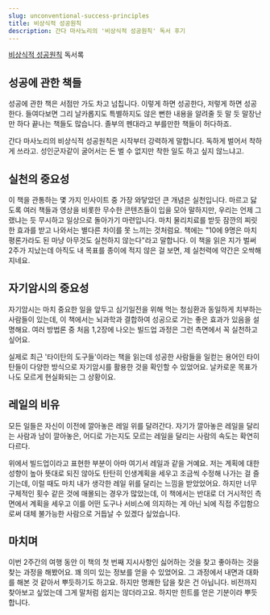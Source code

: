```yaml
---
slug: unconventional-success-principles
title: 비상식적 성공원칙
description: 간다 마사노리의 '비상식적 성공원칙' 독서 후기
---
```


[비상식적 성공원칙](https://search.shopping.naver.com/book/catalog/32934096623) 독서록

## 성공에 관한 책들

성공에 관한 책은 서점만 가도 차고 넘칩니다. 이렇게 하면 성공한다, 저렇게 하면 성공한다. 들여다보면 그리 날카롭지도 특별하지도 않은 뻔한 내용을 알려줄 듯 말 듯 말장난만 하다 끝나는 책들도 많습니다. 졸부의 펜대라고 부를만한 책들이 허다하죠.

간다 마사노리의 비상식적 성공원칙은 시작부터 강력하게 말합니다. 독하게 벌어서 착하게 쓰라고. 성인군자같이 굴어서는 돈 벌 수 없지만 착한 일도 하고 싶지 않느냐고.

## 실천의 중요성

이 책을 관통하는 몇 가지 인사이트 중 가장 와닿았던 큰 개념은 실천입니다. 마르고 닳도록 여러 책들과 영상을 비롯한 무수한 콘텐츠들이 입을 모아 말하지만, 우리는 언제 그랬냐는 듯 무시하고 일상으로 돌아가기 마련입니다. 마치 물리치료를 받듯 잠깐의 찌릿한 효과를 받고 나와서는 별다른 차이를 못 느끼는 것처럼요. 책에는 "10에 9명은 마치 평론가라도 된 마냥 아무것도 실천하지 않는다"라고 말합니다. 이 책을 읽은 지가 벌써 2주가 지났는데 아직도 내 목표를 종이에 적지 않은 걸 보면, 제 실천력에 약간은 오싹해지네요.

## 자기암시의 중요성

자기암시는 마치 중요한 일을 앞두고 심기일전을 위해 먹는 청심환과 동일하게 치부하는 사람들이 있는데, 이 책에서는 뇌과학과 결합하여 성공으로 가는 좋은 효과가 있음을 설명해요. 여러 방법론 중 처음 1,2장에 나오는 빌드업 과정은 그런 측면에서 꼭 실천하고 싶어요.

실제로 최근 '타이탄의 도구들'이라는 책을 읽는데 성공한 사람들을 일컫는 용어인 타이탄들이 다양한 방식으로 자기암시를 활용한 것을 확인할 수 있었어요. 날카로운 목표가 나도 모르게 현실화되는 그 상황이요.

## 레일의 비유

모든 일들은 자신이 이전에 깔아놓은 레일 위를 달려간다. 자기가 깔아놓은 레일을 달리는 사람과 남이 깔아놓은, 어디로 가는지도 모르는 레일을 달리는 사람의 속도는 확연히 다르다.

위에서 빌드업이라고 표현한 부분이 아마 여기서 레일과 같을 거예요. 저는 계획에 대한 성향이 높아 뜻대로 되진 않아도 탄탄히 인생계획을 세우고 조금씩 수정해 나가는 걸 즐기는데, 이럴 때도 마치 내가 생각한 레일 위를 달리는 느낌을 받았었어요. 하지만 너무 구체적인 횟수 같은 것에 매몰되는 경우가 많았는데, 이 책에서는 반대로 더 거시적인 측면에서 계획을 세우고 이를 어떤 도구나 서비스에 의지하는 게 아닌 뇌에 직접 주입함으로써 대체 불가능한 사람으로 거듭날 수 있겠다 싶었습니다.

## 마치며

이번 2주간의 여행 동안 이 책의 첫 번째 지시사항인 싫어하는 것을 찾고 좋아하는 것을 찾는 과정을 해봤어요. 꽤 의미 있는 정보를 얻을 수 있었어요. 그 과정에서 내면과 대화를 해본 것 같아서 뿌듯하기도 하고요. 하지만 명쾌한 답을 찾은 건 아닙니다. 비전까지 찾아보고 싶었는데 그게 말처럼 쉽지는 않더라고요. 하지만 힌트를 얻은 기분이라 뿌듯합니다.
